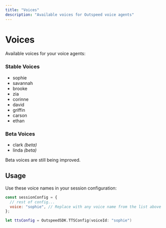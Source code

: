 ```yaml
---
title: "Voices"
description: "Available voices for Outspeed voice agents"
---
```


# Voices

Available voices for your voice agents:

### Stable Voices
- sophie
- savannah
- brooke
- zia
- corinne
- david
- griffin
- carson
- ethan

### Beta Voices
- clark _(beta)_
- linda _(beta)_

<Note>Beta voices are still being improved.</Note>

## Usage

Use these voice names in your session configuration:

```javascript
const sessionConfig = {
  // rest of config...
  voice: "sophie", // Replace with any voice name from the list above
};
```

```swift
let ttsConfig = OutspeedSDK.TTSConfig(voiceId: "sophie")
``` 